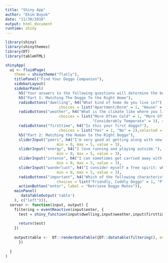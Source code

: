 ```yaml
---
title: "Shiny App"
author: "Ekim Buyuk"
date: "11/30/2018"
output: html_document
runtime: shiny
---
```


```r
library(shiny)
library(shinythemes)
library(DT)
library(tableHTML)
```


```r
shinyApp(
  ui <- fluidPage(
    theme = shinytheme("flatly"),
    titlePanel("Find Your Doggo Companion"),
    sidebarLayout(
    sidebarPanel(
      h5("Your answers to the following questions will determine the best doggos that match your personality and your needs, leading to an all together better doggo-human companionship. Using our state-of-the art mixed membership modeling algorithms, we offer the best doggo matches as well as providing you with statistics on your match."),
      h5("Part I: Matching The Doggo To the Right Home"),
      radioButtons("dwelling", h4("What kind of home do you live in?"),
                        choices = list("Apartment/Dorm" = 1, "House" = 2),selected = 1),
      radioButtons("weather", h4("What is the climate like where you live?"),
                        choices = list("More Often Cold" = 1, "More Often Hot" = 2,
                                       "Considerably Temperate" = 3), selected = 1),
      radioButtons("firsttime", h4("Is this your first doggo?"),
                        choices = list("Yes" = 1, "No" = 2),selected = 1),
      h5("Part 2: Matching the Human to the Right Doggo"),
      sliderInput("peers", h4("I'm very good at getting along with new people."),
                       min = 0, max = 5, value = 3),
      sliderInput("energy", h4("I love running and playing outside."),
                       min = 0, max = 5, value = 3),
      sliderInput("intense", h4("I can sometimes get carried away with my arguments and not realize I am hurting others."),
                       min = 0, max = 5, value = 3),
      sliderInput("wanderlust", h4("I consider myself a free spirit: what's mine is yours."),
                       min = 0, max = 5, value = 3),
      radioButtons("important", h4("Which of the following characteristics is most important to you as a doggo owner?"),
                       choices = list("Friendly, Cuddly Doggo" = 1, "Playful, Energetic Doggo" = 2, "Easy To Train, Independent Doggo" = 3),selected = 1),
      actionButton("enter", label = "Retrieve Doggo Mates")),
    mainPanel(
       dataTableOutput('table')
    ), c("left"))),
  server <- function(input, output) {
    filtering = eventReactive(input$enter, {
      test = shiny_function(input$dwelling,input$weather,input$firsttime,input$important,input$intense,input$energy,input$peers)
      
      return(test)
    })
    
    output$table <-  DT::renderDataTable({DT::datatable(filtering(), escape=FALSE)
      })
    
  }
)
```
